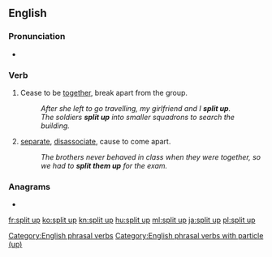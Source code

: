==English==

===Pronunciation===
* {{audio|En-us-split up.ogg|Audio (US)|lang=en}}

===Verb===
{{en-verb|splits up|splitting up|split up|split up}}

# {{label|en|intransitive|idiomatic|Of a group of people}} Cease to be [[together]], break apart from the group.
#: ''After she left to go travelling, my girlfriend and I '''split up'''.''
#: ''The soldiers '''split up''' into smaller squadrons to search the building.''
# {{label|en|transitive}} [[separate]], [[disassociate]], cause to come apart.
#: ''The brothers never behaved in class when they were together, so we had to '''split them up''' for the exam.''

===Anagrams===
* {{l|en|pulpits}}

[[Category:English phrasal verbs]]
[[Category:English phrasal verbs with particle (up)]]

[[fr:split up]]
[[ko:split up]]
[[kn:split up]]
[[hu:split up]]
[[ml:split up]]
[[ja:split up]]
[[pl:split up]]
